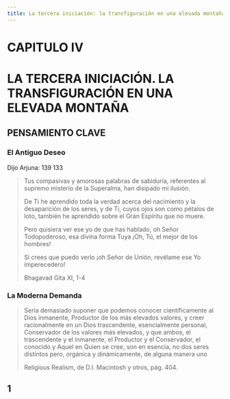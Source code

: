 ```yaml
---
title: La tercera iniciación: la transfiguración en una elevada montaña
---
```


# CAPITULO IV

# LA TERCERA INICIACIÓN. LA TRANSFIGURACIÓN EN UNA ELEVADA MONTAÑA

## PENSAMIENTO CLAVE

### El Antiguo Deseo

Dijo Arjuna: <Pin lang="es">139</Pin> <Pin lang="en">133</Pin>

> Tus compasivas y amorosas palabras de sabiduría, referentes al supremo misterio de la Superalma, han disipado mi ilusión.
> 
> De Ti he aprendido toda la verdad acerca del nacimiento y la desaparición de los seres, y de Ti, cuyos ojos son como pétalos de loto, también he aprendido sobre el Gran Espíritu que no muere.
> 
> Pero quisiera ver ese yo de que has hablado, oh Señor Todopoderoso, esa divina forma Tuya ¡Oh, Tú, el mejor de los hombres!
> 
> Si crees que puedo verlo ¡oh Señor de Unión, revélame ese Yo imperecedero!
> 
> Bhagavad Gita XI, 1-4

### La Moderna Demanda

> Sería demasiado suponer que podemos conocer científicamente al Dios inmanente, Productor de los más elevados valores, y creer racionalmente en un Dios trascendente, esencialmente personal, Conservador de los valores más elevados, y que ambos, el trascendente y el inmanente, el Productor y el Conservador, el conocido y Aquel en Quien se cree, son en esencia, no dos seres distintos pero, orgánica y dinámicamente, de alguna manera uno 
>
> Religious Realism, de D.I. Macintosh y otros, pág. 404.

## 1


